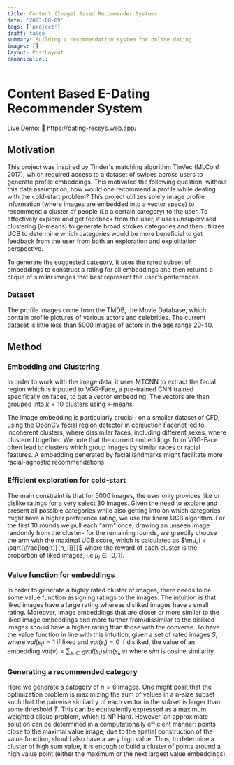 ```yaml
---
title: Content (Image) Based Recommender Systems
date: '2023-08-09'
tags: ['project']
draft: false
summary: Building a recommendation system for online dating
images: []
layout: PostLayout
canonicalUrl:
---
```


# Content Based E-Dating Recommender System

Live Demo: 🚀 https://dating-recsys.web.app/

## Motivation

This project was inspired by Tinder's matching algorithm TinVec (MLConf 2017), which required access to a dataset of swipes across users to generate profile embeddings.
This motivated the following question: without this data assumption, how would one recommend a profile while dealing with the cold-start problem?
This project utilizes solely image profile information (where images are embedded into a vector space) to recommend a cluster of people (i.e a certain category) to the user.
To effectively explore and get feedback from the user, it uses unsupervised clustering (k-means) to generate broad strokes categories and then utilizes UCB to determine which categories would be more beneficial to get feedback from the user from both an exploration and exploitiation perspective.

To generate the suggested category, it uses the rated subset of embeddings to construct a rating for all embeddings and then returns a clique of similar images that best represent the user's preferences.

### Dataset

The profile images come from the TMDB, the Movie Database, which contain profile pictures of various actors and celebrities. The current dataset is little less than 5000 images of actors in the age range 20-40.

## Method

### Embedding and Clustering

In order to work with the image data, it uses MTCNN to extract the facial region which is inputted to VGG-Face, a pre-trained CNN trained specifically on faces, to get a vector embedding.
The vectors are then grouped into $k=10$ clusters using k-means.

The image embedding is particularly crucial- on a smaller dataset of CFD, using the OpenCV facial region detector in conjuction Facenet led to incoherent clusters, where dissimilar faces, including different sexes, where clustered together.
We note that the current embeddings from VGG-Face often lead to clusters which group images by similar races or racial features. A embedding generated by facial landmarks might facilitate more racial-agnostic recommendations.

### Efficient exploration for cold-start

The main constraint is that for $5000$ images, the user only provides like or dislike ratings for a very select $30$ images. Given the need to explore and present all possible categories while also getting info on which categories might have a higher preference rating, we use the linear UCB algorithm. For the first $10$ rounds we pull each "arm" once, drawing an unseen image randomly from the cluster- for the remaining rounds, we greedily choose the arm with the maximal UCB score, which is calculated as $\mu_i  + \sqrt{\frac{log(t)}{n_{i}}}$ where the reward of each cluster is the proportion of liked images, i.e $\mu_i \in [0,1]$.

### Value function for embeddings

In order to generate a highly rated cluster of images, there needs to be some value function assigning ratings to the images.
The intuition is that liked images have a large rating whereas disliked images have a small rating. Moreover, image embeddings that are closer or more similar to the liked image embeddings and more further from/dissimilar to the disliked images should have a higher rating than those with the converse.
To have the value function in line with this intuition, given a set of rated images $S$, where $val(s_i) = 1$ if liked and $val(s_i) = 0$ if disliked, the value of an embedding $val(v) = \sum_{s_i \in S} val(s_i) sim(s_i, v)$ where $sim$ is cosine similarity.

### Generating a recommended category

Here we generate a category of $n=6$ images. One might posit that the optimization problem is maximizing the sum of values in a n-size subset such that the pairwise similarity of each vector in the subset is larger than some threshold $T$. This can be equivalently expressed as a maximum weighted clique problem, which is NP Hard.
However, an approximate solution can be determined in a computationally efficient manner: points close to the maximal value image, due to the spatial construction of the value function, should also have a very high value. Thus, to determine a cluster of high sum value, it is enough to build a cluster of points around a high value point (either the maximum or the next largest value embeddings).
